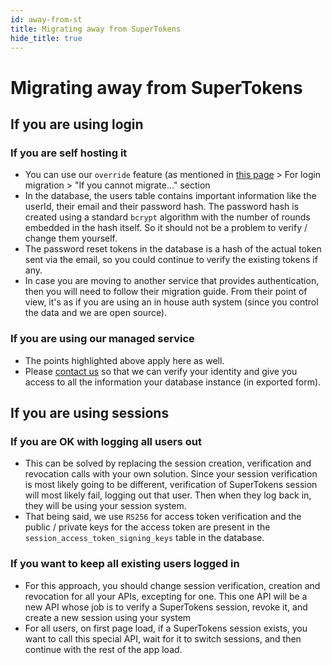 ```yaml
---
id: away-from-st
title: Migrating away from SuperTokens
hide_title: true
---
```


# Migrating away from SuperTokens

## If you are using login
### If you are self hosting it
- You can use our `override` feature (as mentioned in [this page](./to-st) > For login migration > "If you cannot migrate..." section
- In the database, the users table contains important information like the userId, their email and their password hash. The password hash is created using a standard `bcrypt` algorithm with the number of rounds embedded in the hash itself. So it should not be a problem to verify / change them yourself.
- The password reset tokens in the database is a hash of the actual token sent via the email, so you could continue to verify the existing tokens if any.
- In case you are moving to another service that provides authentication, then you will need to follow their migration guide. From their point of view, it's as if you are using an in house auth system (since you control the data and we are open source).

### If you are using our managed service
- The points highlighted above apply here as well.
- Please [contact us](mailto:team@supertokens.io) so that we can verify your identity and give you access to all the information your database instance (in exported form).

## If you are using sessions
### If you are OK with logging all users out
- This can be solved by replacing the session creation, verification and revocation calls with your own solution. Since your session verification is most likely going to be different, verification of SuperTokens session will most likely fail, logging out that user. Then when they log back in, they will be using your session system.
- That being said, we use `RS256` for access token verification and the public / private keys for the access token are present in the `session_access_token_signing_keys` table in the database.

### If you want to keep all existing users logged in
- For this approach, you should change session verification, creation and revocation for all your APIs, excepting for one. This one API will be a new API whose job is to verify a SuperTokens session, revoke it, and create a new session using your system
- For all users, on first page load, if a SuperTokens session exists, you want to call this special API, wait for it to switch sessions, and then continue with the rest of the app load.